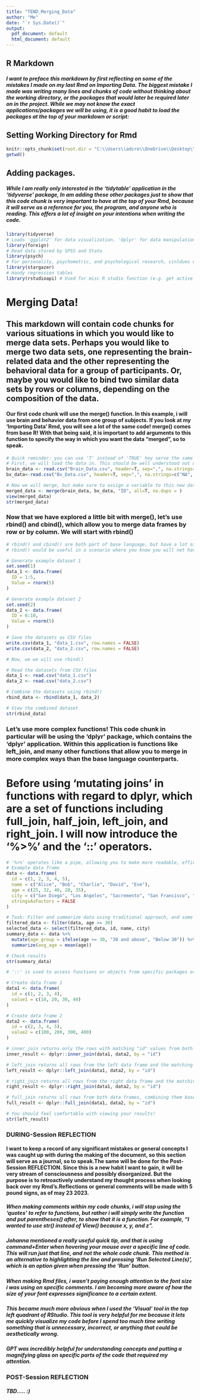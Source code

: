 ---
title: "TEND_Merging_Data"
author: "Me"
date: "`r Sys.Date()`"
output:
  pdf_document: default
  html_document: default
---

## R Markdown

##### I want to preface this markdown by first reflecting on some of the mistakes I made on my last Rmd on Importing Data. The biggest mistake I made was writing many lines and chunks of code without thinking about the working directory, or the packages that would later be required later on in the project. While we may not know the exact applications/packages we will be using, it is a good habit to load the packages at the top of your markdown or script:

## Setting Working Directory for Rmd

```{r setup, include=TRUE, echo=TRUE}
knitr::opts_chunk$set(root.dir = "C:\\Users\\adcre\\OneDrive\\Desktop\\Desktop_RStudio", echo = TRUE)
getwd()
```

## Adding packages.

##### While I am really only interested in the 'tidytable' application in the 'tidyverse' package, In am adding these other packages just to show that this code chunk is very important to have at the top of your Rmd, because it will serve as a reference for you, the program, and anyone who is reading. This offers a lot of insight on your intentions when writing the code.

```{r prep, include=T, echo=F}
library(tidyverse) 
# Loads 'ggplot2' for data visualization. 'dplyr' for data manipulation, 'tidyr' for data tidying, 'readr' for data import, 'purrr' for functional programming, 'tibble' for (tibbles) a modern re-imagining of data frames, 'stringr' for strings,and 'forcats' for factors
library(foreign) 
# Read data stored by SPSS and Stata
library(psych) 
# For personality, psychometric, and psychological research, cinldues describe function and error bars
library(stargazer) 
# Handy regression tables
library(rstudioapi) # Used for misc R studio function (e.g. get active document content)
```

# Merging Data!

## This markdown will contain code chunks for various situations in which you would like to merge data sets. Perhaps you would like to merge two data sets, one representing the brain-related data and the other representing the behavioral data for a group of participants. Or, maybe you would like to bind two similar data sets by rows or columns, depending on the composition of the data.

#### Our first code chunk will use the merge() function. In this example, i will use brain and behavior data from one group of subjects. If you look at my 'Importing Data' Rmd, you will see a lot of the same code! merge() comes from base R! With that being said, it is important to add arguments to this function to specify the way in which you want the data "merged", so to speak.

```{r read in then merge, include=T, echo=T}
# Quick reminder: you can use 'T' instead of 'TRUE' hey serve the same purpose in TRUE/FALSE arguments
# First, we will load the data in. This should be well understood not only programmatically, but you should have multiple strategies for reading in an Excel file or csv files in general.
brain_data <- read.csv("Brain_Data.csv", header=T, sep=",", na.strings=c("NA", "888", "999"))
bx_data<-read.csv("Bx_Data.csv", header=T, sep=",", na.strings=c("NA", "888", "999"))

# Now we will merge, but make sure to assign a variable to this new data frame. let's call it merged_data, and use the view() function to make sure our merge was successful. Or. use str() for a simpler output of your results.merge() expects three arguments, the first being the name of the first df, then the name of the second df, then lastly the variable you would like to merge by. In this case, we will merge by "ID". This makes sense given we have two data sets with info on the same subjects but they exist in two different frames. Depending on the quality and quantity of arguments you place after the expected three, you can use merge() in many ways. the "all=T" argument is telling the program that even if rows exist for a subject only in one of the frames (or, sheets), it will be kept in the df. You can specify the "all" argument like 'all.x=TRUE', which would keep rows even if they existed only on one df. This is alternative to the default. You can also add the 'no.dups=TRUE' argument, which will prevent R from making multiple columns for the same column. If a duplicate column gets made, a suffix will be added, like "x" or "y".
merged_data <- merge(brain_data, bx_data, "ID", all=T, no.dups = )
view(merged_data)
str(merged_data)
```

### Now that we have explored a little bit with merge(), let's use rbind() and cbind(), which allow you to merge data frames by row or by column. We will start with rbind()

```{r rbind and cbind, echo=TRUE, include=TRUE}
# rbind() and cbind() are both part of base language, but have a lot of advantages in specific situations when compared to merge(). Johanna did a wonderful job explaining the reasoning behind these functions and the different scenarios that would require each function. I will try my best to regurgitate her explanation as a way of learning.
# rbind() would be useful in a scenario where you know you will not have any matching rows, so the df's will just be combined vertically, if that makes sense. For example, let's say we have two data sets, each containing the same variables or columns, but they are completely separate groups of subjects. Maybe two universities are combining their data, or you want to combine your project with a df found online, knowing that the columns, or things being measured (like "Depression Score"), are exactly the same. Now, those two sets of subjects will be stacked vertically on top of each other, for lack of a better term. We will create our own data sets with set.seed() and other functions to visualize and practice rbind(). This is explained in my "Creating_Example_DataSets.Rmd" repo.

# Generate example dataset 1
set.seed(1)
data_1 <- data.frame(
  ID = 1:5,
  Value = rnorm(5)
)

# Generate example dataset 2
set.seed(2)
data_2 <- data.frame(
  ID = 6:10,
  Value = rnorm(5)
)

# Save the datasets as CSV files
write.csv(data_1, "data_1.csv", row.names = FALSE)
write.csv(data_2, "data_2.csv", row.names = FALSE)

# Now, we we will use rbind()

# Read the datasets from CSV files
data_1 <- read.csv("data_1.csv")
data_2 <- read.csv("data_2.csv")

# Combine the datasets using rbind()
rbind_data <- rbind(data_1, data_2)

# View the combined dataset
str(rbind_data)
```

### Let's use more complex functions! This code chunk in particular will be using the 'dplyr' package, which contains the 'dplyr' application. Within this application is functions like left_join, and many other functions that allow you to merge in more complex ways than the base language counterparts.
# Before using 'mutating joins' in functions with regard to dplyr, which are a set of functions including full_join, half_join, left_join, and right_join. I will now introduce the '%>%' and the '::' operators.

```{r useful operators, include=TRUE, echo=TRUE}
# '%>%' operates like a pipe, allowing you to make more readable, efficient, and concise code for dplyr. Ex
# Example data frame
data <- data.frame(
  id = c(1, 2, 3, 4, 5),
  name = c("Alice", "Bob", "Charlie", "David", "Eve"),
  age = c(25, 32, 40, 28, 35),
  city = c("San Diego", "Los Angeles", "Sacremento", "San Francisco", "Chico"),
  stringsAsFactors = FALSE
)

# Task: Filter and summarize data using traditional approach, and some useful operators in the last example 'summary_data'. we use the mutate function to create a new column age_group based on a condition. The ifelse statement assigns the value "30 and above" if the age is greater than or equal to 30, and "Below 30" otherwise.
filtered_data <- filter(data, age >= 30)
selected_data <- select(filtered_data, id, name, city)
summary_data <- data %>%
  mutate(age_group = ifelse(age >= 30, "30 and above", "Below 30")) %>%
  summarize(avg_age = mean(age))

# Check results
str(summary_data)
```

```{r mutating joins plus operators, include=TRUE, echo=TRUE}
# '::' is used to access functions or objects from specific packages or namespaces. Ex using dplyr

# Create data frame 1
data1 <- data.frame(
  id = c(1, 2, 3, 4),
  value1 = c(10, 20, 30, 40)
)

# Create data frame 2
data2 <- data.frame(
  id = c(2, 3, 4, 5),
  value2 = c(100, 200, 300, 400)
)

# inner_join returns only the rows with matching "id" values from both data frames. Not suggested because you could lose data!
inner_result <- dplyr::inner_join(data1, data2, by = "id")

# left_join returns all rows from the left data frame and the matching rows from the right data frame.
left_result <- dplyr::left_join(data1, data2, by = "id")

# right_join returns all rows from the right data frame and the matching rows from the left data frame.
right_result <- dplyr::right_join(data1, data2, by = "id")

# full_join returns all rows from both data frames, combining them based on the "id" column.
full_result <- dplyr::full_join(data1, data2, by = "id")

# You should feel comfortable with viewing your results!
str(left_result)
```

### DURING-Session REFLECTION

#### I want to keep a record of any significant mistakes or general concepts I was caught up with during the making of the document, so this section will serve as a journal, so to speak.The same will be done for the Post-Session REFLECTION. Since this is a new habit I want to gain, it will be very stream of consciousness and possibly disorganized. But the purpose is to retroactively understand my thought process when looking back over my Rmd's.Reflections or general comments will be made with 5 pound signs, as of may 23 2023.

##### When making comments within my code chunks, i will stop using the 'quotes' to refer to functions, but rather i will simply write the function and put parentheses() after, to show that it is a function. For example, "I wanted to use str() instead of View() because x, y, and z".

##### Johanna mentioned a really useful quick tip, and that is using command+Enter when hovering your mouse over a specific line of code. This will run just that line, and not the whole code chunk. This method is an alternative to highlighting the line and pressing 'Run Selected Line(s)', which is an option given when pressing the 'Run' button.

##### When making Rmd files, i wasn't paying enough attention to the font size i was using on specific comments. I am becoming more aware of how the size of your font expresses significance to a certain extent.

##### This became much more obvious when I used the 'Visual' tool in the top left quadrant of RStudio. This tool is very helpful for me because it lets me quickly visualize my code before I spend too much time writing something that is unnecessary, incorrect, or anything that could be aesthetically wrong.

##### GPT was incredibly helpful for understanding concepts and putting a magnifying glass on specific parts of the code that required my attention.

### POST-Session REFLECTION

##### TBD..... :)
